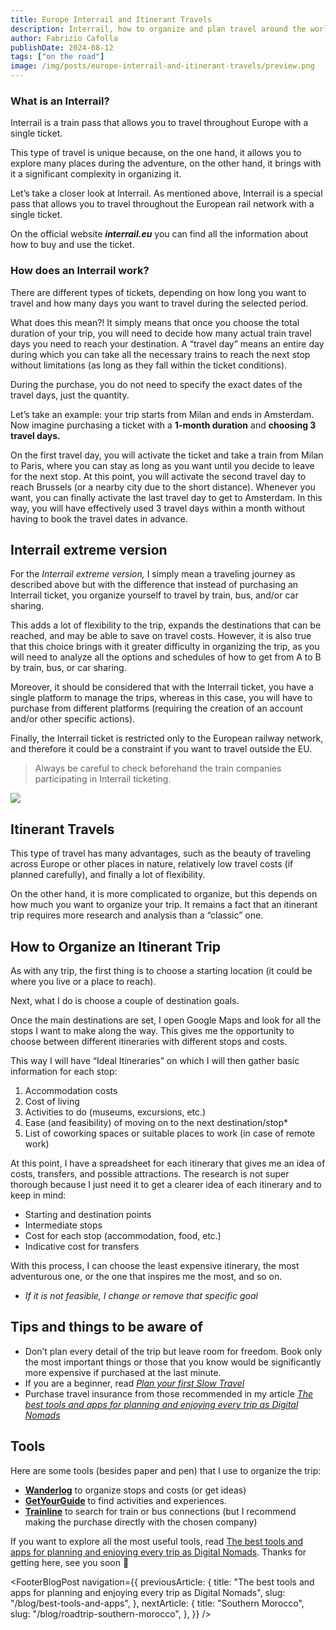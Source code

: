 ```yaml
---
title: Europe Interrail and Itinerant Travels
description: Interrail, how to organize and plan travel around the world. Slow Travel and Digital Nomad…
author: Fabrizio Cafolla
publishDate: 2024-08-12
tags: ["on the road"]
image: /img/posts/europe-interrail-and-itinerant-travels/preview.png
---
```



### What is an Interrail?

Interrail is a train pass that allows you to travel throughout Europe with a single ticket.

This type of travel is unique because, on the one hand, it allows you to explore many places during the adventure, on the other hand, it brings with it a significant complexity in organizing it.

Let’s take a closer look at Interrail. As mentioned above, Interrail is a special pass that allows you to travel throughout the European rail network with a single ticket.

On the official website **_interrail.eu_** you can find all the information about how to buy and use the ticket.

### How does an Interrail work?

There are different types of tickets, depending on how long you want to travel and how many days you want to travel during the selected period.

What does this mean?! It simply means that once you choose the total duration of your trip, you will need to decide how many actual train travel days you need to reach your destination. A “travel day” means an entire day during which you can take all the necessary trains to reach the next stop without limitations (as long as they fall within the ticket conditions).

During the purchase, you do not need to specify the exact dates of the travel days, just the quantity.

Let’s take an example: your trip starts from Milan and ends in Amsterdam. Now imagine purchasing a ticket with a **1-month duration** and **choosing 3 travel days.**

On the first travel day, you will activate the ticket and take a train from Milan to Paris, where you can stay as long as you want until you decide to leave for the next stop. At this point, you will activate the second travel day to reach Brussels (or a nearby city due to the short distance). Whenever you want, you can finally activate the last travel day to get to Amsterdam. In this way, you will have effectively used 3 travel days within a month without having to book the travel dates in advance.

## Interrail extreme version

For the _Interrail extreme version,_ I simply mean a traveling journey as described above but with the difference that instead of purchasing an Interrail ticket, you organize yourself to travel by train, bus, and/or car sharing.

This adds a lot of flexibility to the trip, expands the destinations that can be reached, and may be able to save on travel costs. However, it is also true that this choice brings with it greater difficulty in organizing the trip, as you will need to analyze all the options and schedules of how to get from A to B by train, bus, or car sharing.

Moreover, it should be considered that with the Interrail ticket, you have a single platform to manage the trips, whereas in this case, you will have to purchase from different platforms (requiring the creation of an account and/or other specific actions).

Finally, the Interrail ticket is restricted only to the European railway network, and therefore it could be a constraint if you want to travel outside the EU.

> Always be careful to check beforehand the train companies participating in Interrail ticketing.

![](/img/posts/europe-interrail-and-itinerant-travels/preview.png)

## Itinerant Travels

This type of travel has many advantages, such as the beauty of traveling across Europe or other places in nature, relatively low travel costs (if planned carefully), and finally a lot of flexibility.

On the other hand, it is more complicated to organize, but this depends on how much you want to organize your trip. It remains a fact that an itinerant trip requires more research and analysis than a “classic” one.

## How to Organize an Itinerant Trip

As with any trip, the first thing is to choose a starting location (it could be where you live or a place to reach).

Next, what I do is choose a couple of destination goals.

Once the main destinations are set, I open Google Maps and look for all the stops I want to make along the way. This gives me the opportunity to choose between different itineraries with different stops and costs.

This way I will have “Ideal Itineraries” on which I will then gather basic information for each stop:

1. Accommodation costs
2. Cost of living
3. Activities to do (museums, excursions, etc.)
4. Ease (and feasibility) of moving on to the next destination/stop\*
5. List of coworking spaces or suitable places to work (in case of remote work)

At this point, I have a spreadsheet for each itinerary that gives me an idea of costs, transfers, and possible attractions. The research is not super thorough because I just need it to get a clearer idea of each itinerary and to keep in mind:

- Starting and destination points
- Intermediate stops
- Cost for each stop (accommodation, food, etc.)
- Indicative cost for transfers

With this process, I can choose the least expensive itinerary, the most adventurous one, or the one that inspires me the most, and so on.

- _If it is not feasible, I change or remove that specific goal_

## Tips and things to be aware of

- Don’t plan every detail of the trip but leave room for freedom. Book only the most important things or those that you know would be significantly more expensive if purchased at the last minute.
- If you are a beginner, read [_Plan your first Slow Travel_](https://medium.com/digital-global-traveler/plan-your-first-slow-travel-by-digital-nomad-on-the-road-034666d50b13)
- Purchase travel insurance from those recommended in my article [_The best tools and apps for planning and enjoying every trip as Digital Nomads_](https://medium.com/digital-global-traveler/the-best-tools-and-apps-for-planning-and-enjoying-every-trip-as-digital-nomads-50546d0a3939)

## Tools

Here are some tools (besides paper and pen) that I use to organize the trip:

- [**Wanderlog**](https://wanderlog.com/home) to organize stops and costs (or get ideas)
- [**GetYourGuide**](https://www.getyourguide.it/) to find activities and experiences.
- [**Trainline**](https://www.thetrainline.com/en-us) to search for train or bus connections (but I recommend making the purchase directly with the chosen company)

If you want to explore all the most useful tools, read [The best tools and apps for planning and enjoying every trip as Digital Nomads](/blog/digital-nomads-tools-and-apps).
Thanks for getting here, see you soon 💚

<FooterBlogPost
  navigation={{
    previousArticle: {
      title: "The best tools and apps for planning and enjoying every trip as Digital Nomads",
      slug: "/blog/best-tools-and-apps",
    },
    nextArticle: {
      title: "Southern Morocco",
      slug: "/blog/roadtrip-southern-morocco",
    },
  }}
/>
